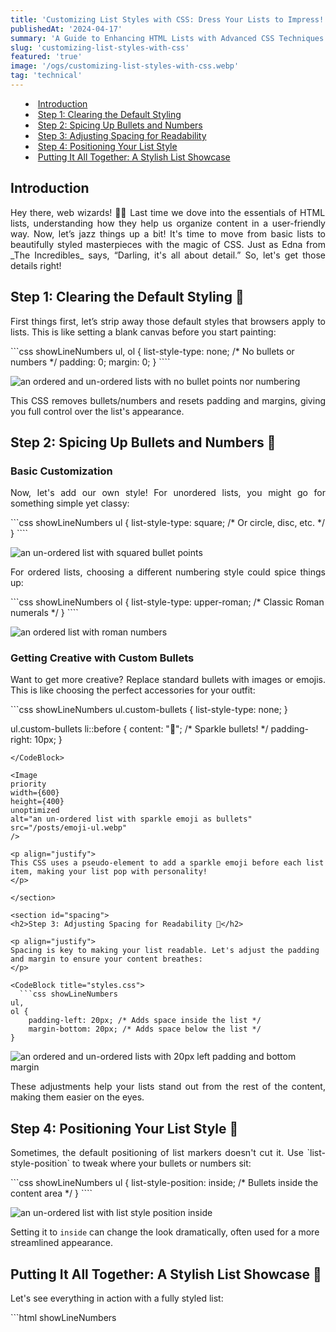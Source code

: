 ```yaml
---
title: 'Customizing List Styles with CSS: Dress Your Lists to Impress! 💅'
publishedAt: '2024-04-17'
summary: 'A Guide to Enhancing HTML Lists with Advanced CSS Techniques'
slug: 'customizing-list-styles-with-css'
featured: 'true'
image: '/ogs/customizing-list-styles-with-css.webp'
tag: 'technical'
---
```


- <a href="#introduction">Introduction</a>
- <a href="#clear-default-styles">Step 1: Clearing the Default Styling</a>
- <a href="#spice-bullets-numbers">Step 2: Spicing Up Bullets and Numbers</a>
- <a href="#spacing">Step 3: Adjusting Spacing for Readability</a>
- <a href="#positioning">Step 4: Positioning Your List Style</a>
- <a href="#putting-all">Putting It All Together: A Stylish List Showcase</a>

<section id="introduction">

<h2>Introduction</h2>

<p align="justify">
Hey there, web wizards! 🧙‍♂️ Last time we dove into the essentials of HTML lists, understanding how they help us organize content in a user-friendly way. Now, let’s jazz things up a bit! It's time to move from basic lists to beautifully styled masterpieces with the magic of CSS. Just as Edna from _The Incredibles_ says, “Darling, it's all about detail.” So, let's get those details right!
</p>

</section>

<section id="clear-default-styles">
<h2>Step 1: Clearing the Default Styling 🚫</h2>

<p align="justify">
First things first, let’s strip away those default styles that browsers apply to lists. This is like setting a blank canvas before you start painting:
</p>

<CodeBlock title="styles.css">
  ```css showLineNumbers
ul,
ol {
    list-style-type: none; /* No bullets or numbers */
    padding: 0;
    margin: 0;
}
````
</CodeBlock>

<Image
priority
width={600}
height={400}
unoptimized
alt="an ordered and un-ordered lists with no bullet points nor numbering"
src="/posts/clear-style.webp"
/>

<p align="justify">
This CSS removes bullets/numbers and resets padding and margins, giving you full control over the list's appearance.
</p>

</section>

<section id="spice-bullets-numbers">
<h2>Step 2: Spicing Up Bullets and Numbers 🎨</h2>

<h3>Basic Customization</h3>

<p align="justify">
Now, let's add our own style! For unordered lists, you might go for something simple yet classy:
</p>

<CodeBlock title="styles.css">
  ```css showLineNumbers
ul {
    list-style-type: square; /* Or circle, disc, etc. */
}
````
</CodeBlock>

<Image
priority
width={600}
height={400}
unoptimized
alt="an un-ordered list with squared bullet points"
src="/posts/square-ul.webp"
/>

<p align="justify">
For ordered lists, choosing a different numbering style could spice things up:
</p>

<CodeBlock title="styles.css">
  ```css showLineNumbers
ol {
    list-style-type: upper-roman; /* Classic Roman numerals */
}
````
</CodeBlock>

<Image
priority
width={600}
height={400}
unoptimized
alt="an ordered list with roman numbers"
src="/posts/roman-ol.webp"
/>

<h3>Getting Creative with Custom Bullets</h3>

<p align="justify">
Want to get more creative? Replace standard bullets with images or emojis. This is like choosing the perfect accessories for your outfit:
</p>

<CodeBlock title="styles.css">
  ```css showLineNumbers
ul.custom-bullets {
    list-style-type: none;
}

ul.custom-bullets li::before {
    content: "🌟"; /* Sparkle bullets! */
    padding-right: 10px;
}
````
</CodeBlock>

<Image
priority
width={600}
height={400}
unoptimized
alt="an un-ordered list with sparkle emoji as bullets"
src="/posts/emoji-ul.webp"
/>

<p align="justify">
This CSS uses a pseudo-element to add a sparkle emoji before each list item, making your list pop with personality!
</p>

</section>

<section id="spacing">
<h2>Step 3: Adjusting Spacing for Readability 📏</h2>

<p align="justify">
Spacing is key to making your list readable. Let's adjust the padding and margin to ensure your content breathes:
</p>

<CodeBlock title="styles.css">
  ```css showLineNumbers
ul,
ol {
    padding-left: 20px; /* Adds space inside the list */
    margin-bottom: 20px; /* Adds space below the list */
}
````
</CodeBlock>

<Image
priority
width={600}
height={400}
unoptimized
alt="an ordered and un-ordered lists with 20px left padding and bottom margin"
src="/posts/lists-spacing.webp"
/>

<p align="justify">
These adjustments help your lists stand out from the rest of the content, making them easier on the eyes.
</p>

</section>

<section id="positioning">
<h2>Step 4: Positioning Your List Style 📍</h2>

<p align="justify">
Sometimes, the default positioning of list markers doesn't cut it. Use `list-style-position` to tweak where your bullets or numbers sit:
</p>

<CodeBlock title="styles.css">
  ```css showLineNumbers
ul {
    list-style-position: inside; /* Bullets inside the content area */
}
````
</CodeBlock>

<Image
priority
width={600}
height={400}
unoptimized
alt="an un-ordered list with list style position inside"
src="/posts/list-style-position.webp"
/>

<p align="justify">

Setting it to `inside` can change the look dramatically, often used for a more streamlined appearance.
</p>

</section>

<section id="putting-all">
<h2>Putting It All Together: A Stylish List Showcase 🌈</h2>

<p align="justify">
Let's see everything in action with a fully styled list:
</p>

<CodeBlock title="index.html">
  ```html showLineNumbers
<!DOCTYPE html>
<html lang="en">
  <head>
    <meta charset="UTF-8" />
    <meta name="viewport" content="width=device-width, initial-scale=1.0" />
    <title>Document</title>
    <style>
      ul.custom-bullets {
        list-style-type: none;
        padding-left: 20px;
        margin-bottom: 20px;
      }

      ul.custom-bullets li::before {
        content: "🌟";
        padding-right: 10px;
      }

      ul {
        list-style-position: inside;
      }
    </style>
  </head>
  <body>
    <ul class="custom-bullets">
      <li>Dynamic Design</li>
      <li>Responsive Layouts</li>
      <li>Interactive Elements</li>
    </ul>
  </body>
</html>
````
</CodeBlock>

<p align="justify">
This setup not only makes your list unique but also integrates seamlessly with your site's overall design.

And there you have it! You've gone from basic lists to custom-tailored displays of information. Remember, like any good design, it's all about expressing your style and enhancing user experience. Experiment with different styles and see what best fits your site's personality.

Next up, we'll explore how to create list using CSS counters. Stay tuned, and keep listing! 🎨👩‍💻
</p>

</section>